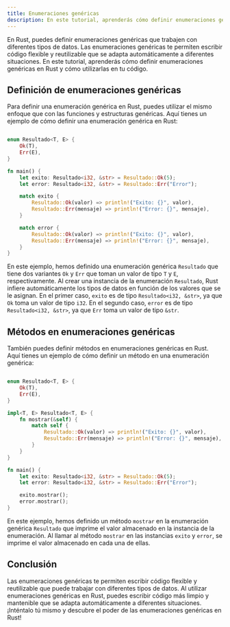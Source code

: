 ```yaml
---
title: Enumeraciones genéricas
description: En este tutorial, aprenderás cómo definir enumeraciones genéricas en Rust. Las enumeraciones genéricas te permiten escribir código flexible y reutilizable que puede trabajar con diferentes tipos de datos.
---
```


En Rust, puedes definir enumeraciones genéricas que trabajen con diferentes tipos de datos. Las enumeraciones genéricas te permiten escribir código flexible y reutilizable que se adapta automáticamente a diferentes situaciones. En este tutorial, aprenderás cómo definir enumeraciones genéricas en Rust y cómo utilizarlas en tu código.

## Definición de enumeraciones genéricas

Para definir una enumeración genérica en Rust, puedes utilizar el mismo enfoque que con las funciones y estructuras genéricas. Aquí tienes un ejemplo de cómo definir una enumeración genérica en Rust:

```rust

enum Resultado<T, E> {
    Ok(T),
    Err(E),
}

fn main() {
    let exito: Resultado<i32, &str> = Resultado::Ok(5);
    let error: Resultado<i32, &str> = Resultado::Err("Error");

    match exito {
        Resultado::Ok(valor) => println!("Exito: {}", valor),
        Resultado::Err(mensaje) => println!("Error: {}", mensaje),
    }

    match error {
        Resultado::Ok(valor) => println!("Exito: {}", valor),
        Resultado::Err(mensaje) => println!("Error: {}", mensaje),
    }
}
```

En este ejemplo, hemos definido una enumeración genérica `Resultado` que tiene dos variantes `Ok` y `Err` que toman un valor de tipo `T` y `E`, respectivamente. Al crear una instancia de la enumeración `Resultado`, Rust infiere automáticamente los tipos de datos en función de los valores que se le asignan. En el primer caso, `exito` es de tipo `Resultado<i32, &str>`, ya que `Ok` toma un valor de tipo `i32`. En el segundo caso, `error` es de tipo `Resultado<i32, &str>`, ya que `Err` toma un valor de tipo `&str`.

## Métodos en enumeraciones genéricas

También puedes definir métodos en enumeraciones genéricas en Rust. Aquí tienes un ejemplo de cómo definir un método en una enumeración genérica:

```rust

enum Resultado<T, E> {
    Ok(T),
    Err(E),
}

impl<T, E> Resultado<T, E> {
    fn mostrar(&self) {
        match self {
            Resultado::Ok(valor) => println!("Exito: {}", valor),
            Resultado::Err(mensaje) => println!("Error: {}", mensaje),
        }
    }
}

fn main() {
    let exito: Resultado<i32, &str> = Resultado::Ok(5);
    let error: Resultado<i32, &str> = Resultado::Err("Error");

    exito.mostrar();
    error.mostrar();
}
```

En este ejemplo, hemos definido un método `mostrar` en la enumeración genérica `Resultado` que imprime el valor almacenado en la instancia de la enumeración. Al llamar al método `mostrar` en las instancias `exito` y `error`, se imprime el valor almacenado en cada una de ellas.

## Conclusión

Las enumeraciones genéricas te permiten escribir código flexible y reutilizable que puede trabajar con diferentes tipos de datos. Al utilizar enumeraciones genéricas en Rust, puedes escribir código más limpio y mantenible que se adapta automáticamente a diferentes situaciones. ¡Inténtalo tú mismo y descubre el poder de las enumeraciones genéricas en Rust!